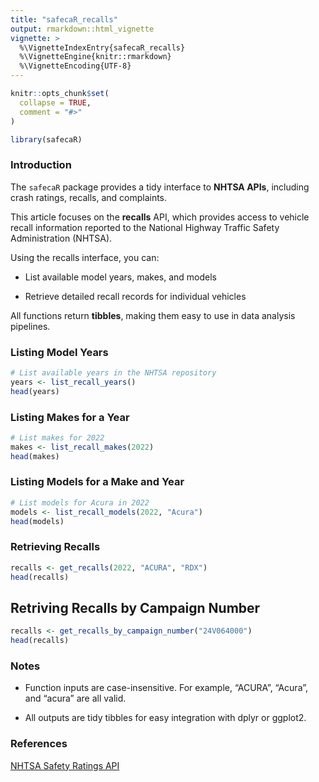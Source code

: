 ```yaml
---
title: "safecaR_recalls"
output: rmarkdown::html_vignette
vignette: >
  %\VignetteIndexEntry{safecaR_recalls}
  %\VignetteEngine{knitr::rmarkdown}
  %\VignetteEncoding{UTF-8}
---
```


```r
knitr::opts_chunk$set(
  collapse = TRUE,
  comment = "#>"
)
```

```r
library(safecaR)
```

### Introduction

The `safecaR` package provides a tidy interface to **NHTSA APIs**, including crash ratings, recalls, and complaints.

This article focuses on the **recalls** API, which provides access to vehicle recall information reported to the National Highway Traffic Safety Administration (NHTSA).

Using the recalls interface, you can:

- List available model years, makes, and models

- Retrieve detailed recall records for individual vehicles

All functions return **tibbles**, making them easy to use in data analysis pipelines.

### Listing Model Years

```r
# List available years in the NHTSA repository
years <- list_recall_years()
head(years)
```
### Listing Makes for a Year
```r
# List makes for 2022
makes <- list_recall_makes(2022)
head(makes)
```


### Listing Models for a Make and Year

```r
# List models for Acura in 2022
models <- list_recall_models(2022, "Acura")
head(models)
```

### Retrieving Recalls
```r

recalls <- get_recalls(2022, "ACURA", "RDX")
head(recalls)
```

## Retriving Recalls by Campaign Number
```r
recalls <- get_recalls_by_campaign_number("24V064000")
head(recalls)
```

### Notes

- Function inputs are case-insensitive. For example, "ACURA", "Acura", and "acura" are all valid.

- All outputs are tidy tibbles for easy integration with dplyr or ggplot2.

### References

[NHTSA Safety Ratings API](https://www.nhtsa.gov/nhtsa-datasets-and-apis)
